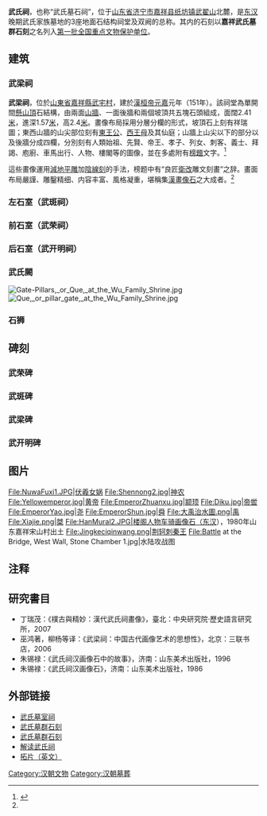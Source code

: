 {{文物保护单位
| 级别 = 全国
| 图片 = [[File:Xuanyuanhuangdi.jpg|File:Xuanyuanhuangdi.jpg]]<br><small>轩辕黄帝</small>
| 名称 = 嘉祥武氏墓群石刻
| 编号 = 1-55
| 分类 = 古建筑及历史纪念建筑物
| 时代 = [[东汉|东汉]]
| 所在 = [[山东省|山东省]][[济宁市|济宁市]]
| 登录 = 1961年
| Cat = 山东全国重点文物保护单位
}}

'''武氏祠'''，也称“武氏墓石祠”，位于[[山东省|山东省]][[济宁市|济宁市]][[嘉祥县|嘉祥县]][[纸坊镇|纸坊镇]][[武翟山|武翟山]]北麓，是[[东汉|东汉]]晚期武氏家族墓地的3座地面石结构祠堂及双阙的总称。其内的石刻以'''嘉祥武氏墓群石刻'''之名列入[[第一批全国重点文物保护单位|第一批全国重点文物保护单位]]。

==建筑==
===武梁祠===
'''武梁祠'''，位於[[山東省|山東省]][[嘉祥縣|嘉祥縣]][[武宅村|武宅村]]，建於[[漢桓帝|漢桓帝]][[元嘉|元嘉]]元年（151年）。該祠堂為單開間[[懸山頂|懸山頂]]石結構，由兩面[[山牆|山牆]]、一面後牆和兩個坡頂共五塊石頭組成，面闊2.41[[米_(單位)|米]]，進深1.57[[米_(單位)|米]]，高2.4[[米_(單位)|米]]。畫像布局採用分層分欄的形式，坡頂石上刻有祥瑞圖；東西山牆的山尖部位刻有[[東王公|東王公]]、[[西王母|西王母]]及其仙庭；山牆上山尖以下的部分以及後牆分成四欄，分別刻有人類始祖、先賢、帝王、孝子、列女、刺客、義士、拜謁、庖廚、車馬出行、人物、樓閣等的圖像，並在多處附有[[榜題|榜題]]文字。<ref name=zhong>{{Cite web |url=http://www.chiculture.net/0505/html/d03/0505d03.html |title=汉画像石与画像砖：画像石祠与石阙，中国文化研究院，于2010年7月13日登入 |access-date=2010年7月14日 |archive-date=2019年6月21日 |archive-url=https://web.archive.org/web/20190621045513/https://www.chiculture.net/0505/html/d03/0505d03.html |dead-url=no }}</ref> 

這些畫像運用[[減地平雕|減地平雕]]加[[陰線刻|陰線刻]]的手法，榜题中有“良匠[[衛改|衛改]]雕文刻畫”之辞。畫面布局嚴謹、雕鑿精细、内容丰富、風格凝重，堪稱集[[漢畫像石|漢畫像石]]之大成者。<ref name=zhong/>
===左石室（武斑祠）===

===前石室（武荣祠）===

===后石室（武开明祠）===

===武氏闕===
[[File:Gate-Pillars,_or_Que,_at_the_Wu_Family_Shrine.jpg|thumb]]
[[File:Que,_or_pillar_gate,_at_the_Wu_Family_Shrine.jpg|thumb]]

===石狮===

==碑刻==
===武荣碑===
===武斑碑===
===武梁碑===
===武开明碑===

==图片==
<gallery>
File:NuwaFuxi1.JPG|[[伏羲|伏羲]][[女娲|女娲]]
File:Shennong2.jpg|[[神农|神农]]
File:Yellowemperor.jpg|[[黄帝|黄帝]]
File:EmperorZhuanxu.jpg|[[颛顼|颛顼]]
File:Diku.jpg|[[帝喾|帝喾]]
File:EmperorYao.jpg|[[尧|尧]]
File:EmperorShun.jpg|[[舜|舜]]
File:大禹治水圖.png|[[禹|禹]]
File:Xiajie.png|[[桀|桀]]
File:HanMural2.JPG|楼阁人物车骑画像石（东汉），1980年山东嘉祥宋山村出土
File:Jingkeciqinwang.png|[[荆轲刺秦王|荆轲刺秦王]]
File:Battle at the Bridge, West Wall, Stone Chamber 1.jpg|水陆攻战图
</gallery>

==注释==
{{reflist}}

==研究書目==
*丁瑞茂：《樸古與精妙：漢代武氏祠畫像》，臺北：中央研究院·歷史語言研究所，2007
*巫鸿著，柳杨等译：《武梁祠：中国古代画像艺术的思想性》，北京：三联书店，2006
*朱锡禄：《武氏祠汉画像石中的故事》，济南：山东美术出版社，1996
*朱锡禄：《武氏祠汉画像石》，济南：山东美术出版社，1986

==外部链接==
{{commons|Category:Wu family shrines}}
* [http://sd.infobase.gov.cn/bin/mse.exe?seachword=&K=a&A=70&rec=255&run=13 武氏墓室祠]{{dead link|date=2018年3月 |bot=InternetArchiveBot |fix-attempted=yes }}
* [http://sd.infobase.gov.cn/intro/fjms/l8/l8012/index.htm 武氏墓群石刻]{{Wayback|url=http://sd.infobase.gov.cn/intro/fjms/l8/l8012/index.htm |date=20100112064648 }}
* [http://www.jiaxiang.gov.cn/lvyou/wushici.htm 武氏墓群石刻] {{Wayback|url=http://www.jiaxiang.gov.cn/lvyou/wushici.htm |date=20080827192122 }}
* [http://www.cctv.com/art/special/C12583/20040707/102148.shtml 解读武氏祠] {{Wayback|url=http://www.cctv.com/art/special/C12583/20040707/102148.shtml |date=20190605190935 }}
* [https://web.archive.org/web/20090425061711/http://sunsite.berkeley.edu/Rubbings/ 拓片（英文）]


{{山东全国重点文物保护单位}}

[[Category:汉朝文物|Category:汉朝文物]]
[[Category:汉朝墓葬|Category:汉朝墓葬]]